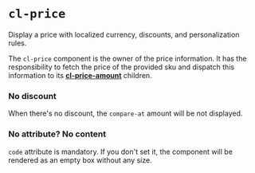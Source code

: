 
<Meta
  title={meta.title}
  argTypes={meta.argTypes}
/>

# `cl-price`

Display a price with localized currency, discounts, and personalization rules.

The `cl-price` component is the owner of the price information.
It has the responsibility to fetch the price of the provided sku and dispatch this information to its [**cl-price-amount**](?path=/docs/components-price-cl-price-amount--basic) children.

<Canvas withSource="open">
  <Story story={Basic} name="Basic" />
</Canvas>

<ArgsTable story="Basic" />

### No discount

When there's no discount, the `compare-at` amount will be not displayed.

<Canvas withSource="open">
  <Story story={NoDiscount} name="No Discount" />
</Canvas>

### No attribute? No content

`code` attribute is mandatory. If you don't set it, the component will be rendered as an empty box without any size.

<Canvas withSource="open">
  <Story story={WithoutAttributes} name="Without Attributes" />
</Canvas>
